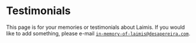 
<SEO title="Testimonials" />

# Testimonials

This page is for your memories or testimonials about Laimis. If you would like
to add something, please e-mail <code>in-memory-of-laimis@desapereira.com</code>.

